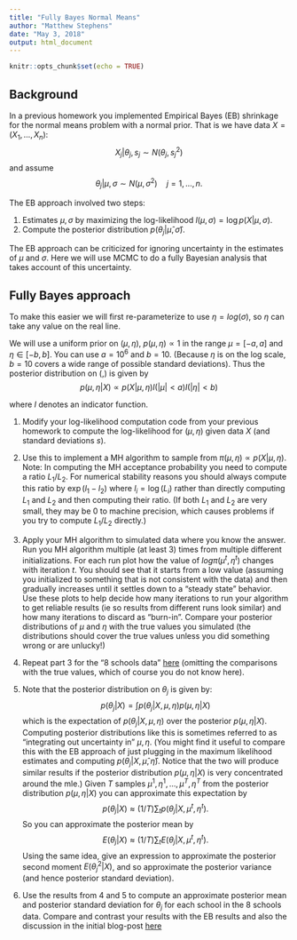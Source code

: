 ```yaml
---
title: "Fully Bayes Normal Means"
author: "Matthew Stephens"
date: "May 3, 2018"
output: html_document
---
```


```r
knitr::opts_chunk$set(echo = TRUE)
```

## Background

In a previous homework you implemented Empirical Bayes (EB) shrinkage for the normal means problem with a normal prior. 
That is we have data $X=(X_1,\dots,X_n)$:
$$X_j | \theta_j, s_j \sim N(\theta_j, s_j^2)$$
and assume 
$$\theta_j | \mu,\sigma \sim N(\mu,\sigma^2) \quad j=1,\dots,n.$$ 

The EB approach involved two steps:

  1. Estimates $\mu, \sigma$ by maximizing the log-likelihood $l(\mu,\sigma) =\log p(X | \mu,\sigma)$.
  2. Compute the posterior distribution $p(\theta_j | \hat\mu,\hat\sigma)$. 

The EB approach can be criticized for ignoring uncertainty in the estimates of $\mu$ and $\sigma$. Here we will use MCMC to do a fully Bayesian analysis that takes account of this uncertainty. 

## Fully Bayes approach

To make this easier we will first re-parameterize to use $\eta = log(\sigma)$, so $\eta$ can take any value on the real line.

We will use a uniform prior on $(\mu,\eta)$, $p(\mu,\eta) \propto 1$ in the
range $\mu = [-a,a]$ and $\eta \in [-b,b]$. You can use $a=10^6$ and $b=10$.
(Because $\eta$ is on the log scale, $b=10$ covers a wide range of possible standard deviations).
Thus the posterior distribution on \(\mu,\eta\) is given by 
$$p(\mu,\eta | X) \propto p(X | \mu, \eta) I(|\mu|<a) I(|\eta|<b)$$ 

where $I$ denotes an indicator function.

1. Modify your log-likelihood computation code from your previous homework to compute the log-likelihood for $(\mu,\eta)$ given data $X$ (and standard deviations $s$).

2. Use this to implement a MH algorithm to sample from $\pi(\mu,\eta) \propto p(X | \mu,\eta)$. Note: In computing the MH acceptance probability you need to compute a ratio $L_1/L_2$. For numerical stability reasons you should always compute this ratio by $\exp(l_1 - l_2)$ where $l_i = \log(L_i)$ rather than directly computing $L_1$ and $L_2$ and then computing their ratio. (If both $L_1$ and $L_2$ are very small, they may be 0 to machine precision, which causes problems if you try to compute $L_1/L_2$ directly.)

3. Apply your MH algorithm to simulated data where you know the answer.
Run you MH algorithm multiple (at least 3) times from multiple different initializations.  For each run plot how the value of $log \pi(\mu^t,\eta^t)$ 
changes with iteration $t$. You should see that it starts from a low value
(assuming you initialized to something that is not consistent with the data) and then gradually increases until it settles down to a "steady state" behavior.
Use these plots to help decide how many iterations to run your algorithm
to get reliable results (ie so results from different runs look similar) and how many iterations to discard as "burn-in". Compare your posterior distributions 
of $\mu$ and $\eta$ with the true values you simulated (the distributions should cover the true values unless you did something wrong or are unlucky!)

4. Repeat part 3 for the "8 schools data"  [here](http://andrewgelman.com/2014/01/21/everything-need-know-bayesian-statistics-learned-eight-schools/) (omitting the comparisons with the true values, which of course you do not know here).

5. Note that the posterior distribution on $\theta_j$ is given by:
$$p(\theta_j | X) = \int p(\theta_j | X, \mu, \eta)p(\mu,\eta | X)$$
which is the expectation of $p(\theta_j | X, \mu, \eta)$ over the posterior $p(\mu,\eta | X)$. Computing posterior distributions
like this is sometimes referred to as
"integrating out uncertainty in" $\mu,\eta$. (You might find it useful to compare
this with the EB approach of just plugging in
the maximum likelihood estimates and computing $p(\theta_j | X, \hat{\mu},\hat{\eta})$.  Notice that the two will produce similar results
if the posterior distribution $p(\mu,\eta | X)$ is very concentrated around the mle.) 
Given $T$ samples $\mu^1,\eta^1,\dots,\mu^T, \eta^T$ from the posterior
distribution $p(\mu,\eta | X)$ you can approximate this expectation by
$$p(\theta_j | X) \approx (1/T)\sum_t p(\theta_j | X, \mu^t, \eta^t).$$
So you can approximate the posterior mean by
$$E(\theta_j | X) \approx (1/T)\sum_t E(\theta_j | X, \mu^t, \eta^t).$$
Using the same idea, give an expression to approximate the posterior second moment $E(\theta^2_j | X)$, and so approximate the posterior variance
(and hence posterior standard deviation).

6. Use the results from 4 and 5 to compute an approximate posterior mean and posterior standard deviation for $\theta_j$ for each school in the 8 schools data. Compare and contrast your results with the EB results and also the discussion in the initial blog-post [here](http://andrewgelman.com/2014/01/21/everything-need-know-bayesian-statistics-learned-eight-schools/)

